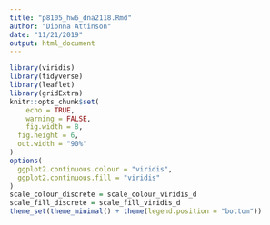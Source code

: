 ```yaml
---
title: "p8105_hw6_dna2118.Rmd"
author: "Dionna Attinson"
date: "11/21/2019"
output: html_document
---
```


```r
library(viridis)
library(tidyverse)
library(leaflet)
library(gridExtra)
knitr::opts_chunk$set(
	echo = TRUE,
	warning = FALSE,
	fig.width = 8, 
  fig.height = 6,
  out.width = "90%"
)
options(
  ggplot2.continuous.colour = "viridis",
  ggplot2.continuous.fill = "viridis"
)
scale_colour_discrete = scale_colour_viridis_d
scale_fill_discrete = scale_fill_viridis_d
theme_set(theme_minimal() + theme(legend.position = "bottom"))
```

